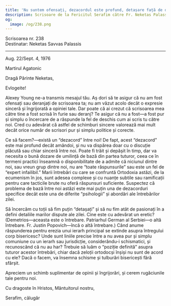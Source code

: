 ```yaml
---
title: 'Nu suntem ofensați, dezacordul este profund, detașare față de detalii'
description: Scrisoare de la Fericitul Serafim către Fr. Neketas Palassis.
og:
  image: /og/238.png
---
```


<div style={{textAlign:'right', fontFamily:'monospace'}}>Scrisoarea nr. 238</div>
<div style={{textAlign:'left', fontFamily:'monospace'}}>Destinatar: Neketas Savvas Palassis</div>

---

Aug. 22/Sept. 4, 1976

Martirul Agatonic

Dragă Părinte Neketas,

Evlogeite!

Alexey Young ne-a transmis mesajul tău. Aș dori să te asigur că nu am fost ofensați sau deranjați de scrisoarea ta; nu am văzut acolo decât o expresie sinceră și îngrijorată a opiniei tale. Dar poate că ai crezut că scrisoarea mea către tine a fost scrisă în furie sau deranj? Te asigur că nu a fost—a fost pur și simplu o încercare de a răspunde la fel de deschis cum ai scris tu către noi. Cred cu adevărat că astfel de schimburi sincere valorează mai mult decât orice număr de scrisori pur și simplu politice și corecte.

Ce să facem?—există un “dezacord” între noi! De fapt, acest “dezacord” este mai profund decât amândoi, și nu va dispărea doar cu o discuție plăcută sau chiar sinceră între noi. Poate fi trăit și depășit în timp, dar va necesita o bună dozare de umilință de bază din partea tuturor, ceea ce în termeni practici înseamnă o disponibilitate de a admite că niciunul dintre noi, sau vreun grup dintre noi, nu are “toate răspunsurile” sau este un fel de “expert infailibil.” Marii întrebări cu care se confruntă Ortodoxia astăzi, de la ecumenism în jos, sunt adesea complexe și cu nuanțe subtile sau ramificații pentru care tacticile brute nu oferă răspunsuri suficiente. Suspectez că problema de bază între noi astăzi este mai puțin una de dezacorduri specifice decât este una de diferite “psihologii” și abordări ale întrebărilor zilei.

Să încercăm cu toții să fim puțin “detașați” și să nu fim atât de pasionați în a defini detaliile marilor dispute ale zilei. Cine este cu adevărat un eretic? (Demetrios—aceasta este o întrebare. Patriarhul German al Serbiei—o altă întrebare. Fr. Justin Popovich—încă o altă întrebare.) Când anume răspunderea pentru erezia unui ierarh principal se extinde asupra întregului corp bisericesc? Unde sunt liniile precise între a nu avea pur și simplu comuniune cu un ierarh sau jurisdicție, considerându-i schismatici, și recunoscând că nu au har? Trebuie să luăm o “poziție definită” asupra tuturor acestor întrebări, chiar dacă zeloții ortodocși înșiși nu sunt de acord cu ele? Dacă o facem, va însemna schisme și tulburări bisericești fără sfârșit.

Apreciem un schimb suplimentar de opinii și îngrijorări, și cerem rugăciunile tale pentru noi.

Cu dragoste în Hristos, Mântuitorul nostru,

Serafim, călugăr